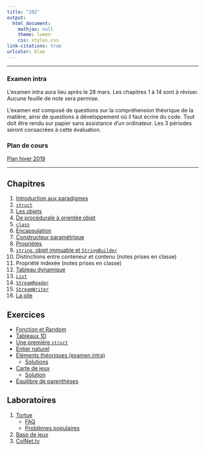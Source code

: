 ```yaml
---
title: "202"
output:
  html_document:
    mathjax: null
    theme: lumen
    css: styles.css
link-citations: true
urlcolor: blue
---
```


----

### Examen intra
L'examen intra aura lieu après le 28 mars. Les chapitres 1 à 14 sont à réviser.
Aucune feuille de note sera permise.

L'examen est composé de questions sur la compréhension théorique de la matière, ainsi de questions à développement où il faut écrire du code. Tout doit être rendu sur papier sans assistance d'un ordinateur. Les 3 périodes seront consacrées à cette évaluation.

### Plan de cours
[Plan hiver 2019](PlanH19_420202LG.pdf)

----

## Chapitres
1. [Introduction aux paradigmes](ch1/chapitre1.html)
2. [`struct`](ch2/chapitre2.html)
3. [Les objets](ch4/chapitre4.html)
4. [De procédurale à orientée objet](ch3/chapitre3.html)
5. [`class`](ch5/chapitre5.html)
6. [Encapsulation](ch6/chapitre6.html)
7. [Constructeur paramétrique](ch7/chapitre7.html)
8. [Propriétés](ch8/chapitre8.html)
9. [`string`, objet immuable et `StringBuilder`](ch9/chapitre9.html)
10. Distinctions entre conteneur et contenu (notes prises en classe)
11. Propriété indexée (notes prises en classe)
12. [Tableau dynamique](ch11/chapitre11.html)
13. [`List`](List.pdf)
14. [`StreamReader`](Fichier.pdf)
15. [`StreamWriter`](ch12/chapitre12.html)
16. [La pile](ch13/chapitre13.html)

## Exercices
* [Fonction et Random](rev/exercices.html)
* [Tableaux 1D](rev/exercices2.html)
* [Une première `struct`](ch2/exercices.html)
* [Entier naturel](ex/1.html)
* [Éléments théoriques (examen intra)](rev/prepex1.html)
	* [Solutions](rev/prepex1S.html) 
* [Carte de jeux](ex/2.html)
	* [Solution](Exercice_CarteDeJeu.zip)
* [Équilibre de parenthèses](ex/3.html)

## Laboratoires
1. [Tortue](lab/1.html)
	* [FAQ](lab/1f.html)
	* [Problèmes populaires](lab/1r.html)
2. [Base de jeux](lab/2.html)
3. [ColNet.tv](lab/3.html)
